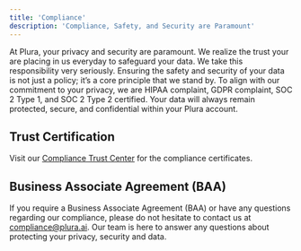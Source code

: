 ```yaml
---
title: 'Compliance'
description: 'Compliance, Safety, and Security are Paramount'
---
```


At Plura, your privacy and security are paramount. We realize the trust your are placing in us everyday to safeguard your data. We take this responsibility very seriously. Ensuring the safety and security of your data is not just a policy; it’s a core principle that we stand by. To align with our commitment to your privacy, we are HIPAA complaint, GDPR complaint, SOC 2 Type 1, and SOC 2 Type 2 certified. Your data will always remain protected, secure, and confidential within your Plura account.

## Trust Certification
Visit our [Compliance Trust Center](https://www.vanta.com/) for the compliance certificates.

## Business Associate Agreement (BAA)
If you require a Business Associate Agreement (BAA) or have any questions regarding our compliance, please do not hesitate to contact us at compliance@plura.ai. Our team is here to answer any questions about protecting your privacy, security and data.